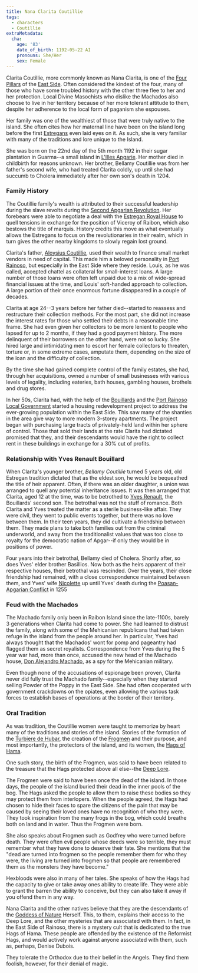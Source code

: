 ```yaml
---
title: Nana Clarita Coutillie
tags:
  - characters
  - Coutillie
extraMetadata:
  cha:
    age: '83'
    date_of_birth: 1192-05-22 AI
    pronouns: She/Her
    sex: Female
---
```



Clarita Coutillie, more commonly known as Nana Clarita, is one of the [Four Pillars](../organizations/four-pillars-of-the-east-side.mdx) of the [East Side](../locations/port-rainoso.mdx#east-side). Often considered the kindest of the four, many of those who have some troubled history with the other three flee to her and her protection. Local Divine Masochists who dislike the Machados also choose to live in her territory because of her more tolerant attitude to them, despite her adherence to the local form of paganism she espouses.  

Her family was one of the wealthiest of those that were truly native to the island. She often cites how her maternal line have been on the island long before the first [Estregans](../ethnicities/estregan.mdx) even laid eyes on it. As such, she is very familiar with many of the traditions and lore unique to the Island.

She was born on the 22nd day of the 5th month 1192 in their sugar plantation in Guarma--a small island in [L'Illes Apgarie](../locations/l-illes-apgarie.mdx). Her mother died in childbirth for reasons unknown. Her brother, Bellamy Coutillie was from her father's second wife, who had treated Clarita coldly, up until she had succumb to Cholera immediately after her own son's death in 1204.

### Family History  

The Coutillie family's wealth is attributed to their successful leadership during the slave revolts during the [Second Apgarian Revolution](@events/second-apgarian-revolution.md). Her forebears were able to negotiate a deal with the [Estregan Royal House](../organizations/royal-house-of-estrega.mdx) to quell tensions in exchange for the position of Viceroy of Raibon, which also bestows the title of marquis. History credits this move as what eventually allows the Estregans to focus on the revolutionaries in their realm, which in turn gives the other nearby kingdoms to slowly regain lost ground.

Clarita's father, [Aloysius Coutillie](./aloysius-coutillie.mdx), used their wealth to finance small market vendors in need of capital. This made him a beloved personality in [Port Rainoso](../locations/port-rainoso.mdx), but especially in the East Side where they reside. Louis, as he was called, accepted chattel as collateral for small-interest loans. A large number of those loans were often left unpaid due to a mix of wide-spread financial issues at the time, and Louis' soft-handed approach to collection. A large portion of their once enormous fortune disappeared in a couple of decades. 

Clarita at age 24--3 years before her father died--started to reassess and restructure their collection methods. For the most part, she did not increase the interest rates for those who settled their debts in a reasonable time frame. She had even given her collectors to be more lenient to people who lapsed for up to 2 months, if they had a good payment history. The more delinquent of their borrowers on the other hand, were not so lucky. She hired large and intimidating men to escort her female collectors to threaten, torture or, in some extreme cases, amputate them, depending on the size of the loan and the difficulty of collection.

By the time she had gained complete control of the family estates, she had, through her acquisitions, owned a number of small businesses with various levels of legality, including eateries, bath houses, gambling houses, brothels and drug stores.

In her 50s, Clarita had, with the help of the [Bouillards](../families/bouillard/index.mdx) and the [Port Rainoso Local Government](../organizations/port-rainoso-local-government.mdx) started a housing redevelopment project to address the ever-growing population within the East Side. This saw many of the shanties in the area give way to more modern 3-storey apartments. The project began with purchasing large tracts of privately-held land within her sphere of control. Those that sold their lands at the rate Clarita had dictated promised that they, and their descendants would have the right to collect rent in these buildings in exchange for a 30% cut of profits. 

### Relationship with Yves Renault Bouillard

When Clarita's younger brother, *Bellamy Coutillie* turned 5 years old, old Estregan tradition dictated that as the eldest son, he would be bequeathed the title of heir apparent. Often, if there was an older daughter, a union was arranged to quell any potential inheritance issues. It was then arranged that Clarita, aged 12 at the time, was to be betrothed to [Yves Renault]("@/characters/yves-renault-bouillard.md), the Bouillards' second son. The betrothal was not the stuff of romance. Both Clarita and Yves treated the matter as a sterile business-like affair. They were civil, they went to public events together, but there was no love between them. In their teen years, they did cultivate a friendship between them. They made plans to take both families out from the criminal underworld, and away from the traditionalist values that was too close to royalty for the democratic nation of Apgar--if only they would be in positions of power.

Four years into their betrothal, Bellamy died of Cholera. Shortly after, so does Yves' elder brother Basillios. Now both as the heirs apparent of their respective houses, their betrothal was rescinded. Over the years, their close friendship had remained, with a close correspondence maintained between them, and Yves' wife [Nicolette](./nicolette-bouillard.mdx) up until Yves' death during the [Poasan-Apgarian Conflict](../events/poasan-apgarian-conflict/index.mdx) in 1255

### Feud with the Machados

The Machado family only been in Raibon Island since the late-1100s, barely 3 generations when Clarita had come to power. She had learned to distrust the family, along with some of the Mehicanian republicans that had taken refuge in the island from the people around her. In particular, Yves had always thought that the Machados' wont for pomp and pageantry had flagged them as secret royalists. Correspondence from Yves during the 5 year war had, more than once, accused the new head of the Machado house, [Don Alejandro Machado](./don-alejandro-machado.mdx), as a spy for the Mehicanian military.

Even though none of the accusations of espionage been proven, Clarita never did fully trust the Machado family--especially when they started selling Powder of the Poppy in the East Side. She had often cooperated with government crackdowns on the opiates, even allowing the various task forces to establish bases of operations at the border of their territory. 

### Oral Tradition

As was tradition, the Coutillie women were taught to memorize by heart many of the traditions and stories of the island. Stories of the formation of the [Turbiere de Hubar](../locations/turbiere-de-hubar.mdx), the creation of the [Frogmen](../species/frogmen.mdx) and their purpose, and most importantly, the protectors of the island, and its women, the [Hags of Hama](../organizations/hags-of-hama.mdx).

One such story, the birth of the Frogmen, was said to have been related to the treasure that the Hags protected above all else--the [Deep Lore](./deep-lore.mdx). 

The Frogmen were said to have been once the dead of the island. In those days, the people of the island buried their dead in the inner pools of the bog. The Hags asked the people to allow them to raise these bodies so they may protect them from interlopers. When the people agreed, the Hags had chosen to hide their faces to spare the citizens of the pain that may be caused by seeing their loved ones have no recognition of who they were. They took inspiration from the many frogs in the bog, which could breathe both on land and in water. Thus the Frogmen were born.  

She also speaks about Frogmen such as Godfrey who were turned before death. They were often evil people whose deeds were so terrible, they must remember what they have done to deserve their fate. She mentions that the "dead are turned into frogmen so the people remember them for who they were, the living are turned into frogmen so that people are remembered them as the monsters they have become."

Hexbloods were also in many of her tales. She speaks of how the Hags had the capacity to give or take away ones ability to create life. They were able to grant the barren the ability to conceive, but they can also take it away if you offend them in any way.

Nana Clarita and the other natives believe that they are the descendants of the [Goddess of Nature](../religions/paganism/apgarian/index.mdx) Herself. This, to them, explains their access to the Deep Lore, and the other mysteries that are associated with them. In fact, in the East Side of Rainoso, there is a mystery cult that is dedicated to the true Hags of Hama. These people are offended by the existence of the Reformist Hags, and would actively work against anyone associated with them, such as, perhaps, Denise Dubois.

They tolerate the Orthodox due to their belief in the Angels. They find them foolish, however, for their denial of magic.
